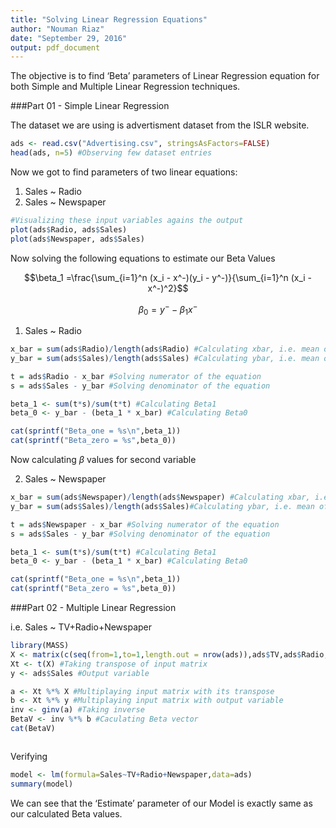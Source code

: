 ---
title: "Solving Linear Regression Equations"
author: "Nouman Riaz"
date: "September 29, 2016"
output: pdf_document
---

The objective is to find 'Beta' parameters of Linear Regression equation for both Simple and Multiple Linear Regression techniques.

###Part 01 - Simple Linear Regression

The dataset we are using is advertisment dataset from the ISLR website.

```{r}
ads <- read.csv("Advertising.csv", stringsAsFactors=FALSE)
head(ads, n=5) #Observing few dataset entries
```

Now we got to find parameters of two linear equations:

1. Sales ~ Radio
2. Sales ~ Newspaper

```{r, fig.width=6, fig.height=3.7}
#Visualizing these input variables agains the output
plot(ads$Radio, ads$Sales)
plot(ads$Newspaper, ads$Sales)

```

Now solving the following equations to estimate our Beta Values

$$\beta_1 =\frac{\sum_{i=1}^n (x_i - x^-)(y_i - y^-)}{\sum_{i=1}^n (x_i - x^-)^2}$$

$$\beta_0 = y^- - \beta_1 x^-$$

1. Sales ~ Radio

```{r}

x_bar = sum(ads$Radio)/length(ads$Radio) #Calculating xbar, i.e. mean of x
y_bar = sum(ads$Sales)/length(ads$Sales) #Calculating ybar, i.e. mean of y

t = ads$Radio - x_bar #Solving numerator of the equation
s = ads$Sales - y_bar #Solving denominator of the equation

beta_1 <- sum(t*s)/sum(t*t) #Calculating Beta1
beta_0 <- y_bar - (beta_1 * x_bar) #Calculating Beta0

cat(sprintf("Beta_one = %s\n",beta_1))
cat(sprintf("Beta_zero = %s",beta_0))

```

Now calculating $\beta$ values for second variable

2. Sales ~ Newspaper
```{r}
x_bar = sum(ads$Newspaper)/length(ads$Newspaper) #Calculating xbar, i.e. mean of x
y_bar = sum(ads$Sales)/length(ads$Sales)#Calculating ybar, i.e. mean of y

t = ads$Newspaper - x_bar #Solving numerator of the equation
s = ads$Sales - y_bar #Solving denominator of the equation

beta_1 <- sum(t*s)/sum(t*t) #Calculating Beta1
beta_0 <- y_bar - (beta_1 * x_bar) #Calculating Beta0

cat(sprintf("Beta_one = %s\n",beta_1))
cat(sprintf("Beta_zero = %s",beta_0))


```

###Part 02 - Multiple Linear Regression

i.e. Sales ~ TV+Radio+Newspaper

```{r}
library(MASS)
X <- matrix(c(seq(from=1,to=1,length.out = nrow(ads)),ads$TV,ads$Radio,ads$Newspaper), nrow=nrow(ads), ncol=4) #Constructing input matrix
Xt <- t(X) #Taking transpose of input matrix
y <- ads$Sales #Output variable

a <- Xt %*% X #Multiplaying input matrix with its transpose
b <- Xt %*% y #Multiplaying input matrix with output variable
inv <- ginv(a) #Taking inverse
BetaV <- inv %*% b #Caculating Beta vector
cat(BetaV)



```

Verifying

```{r}
model <- lm(formula=Sales~TV+Radio+Newspaper,data=ads)
summary(model)

```

We can see that the 'Estimate' parameter of our Model is exactly same as our calculated Beta values.


